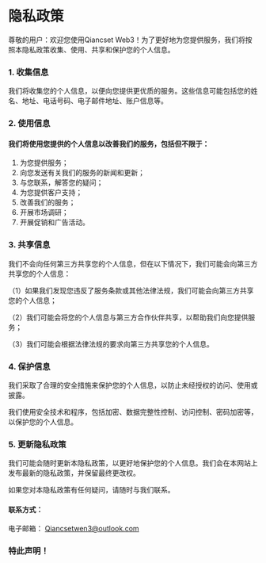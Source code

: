 
# 隐私政策

尊敬的用户：欢迎您使用Qiancset Web3！为了更好地为您提供服务，我们将按照本隐私政策收集、使用、共享和保护您的个人信息。

### 1. 收集信息

我们将收集您的个人信息，以便向您提供更优质的服务。这些信息可能包括您的姓名、地址、电话号码、电子邮件地址、账户信息等。

### 2. 使用信息

#### 我们将使用您提供的个人信息以改善我们的服务，包括但不限于：

1. 为您提供服务；
2. 向您发送有关我们的服务的新闻和更新；
3. 与您联系，解答您的疑问；
4. 为您提供客户支持；
5. 改善我们的服务；
6. 开展市场调研；
7. 开展促销和广告活动。

### 3. 共享信息

我们不会向任何第三方共享您的个人信息，但在以下情况下，我们可能会向第三方共享您的个人信息：

（1）如果我们发现您违反了服务条款或其他法律法规，我们可能会向第三方共享您的个人信息；

（2）我们可能会将您的个人信息与第三方合作伙伴共享，以帮助我们向您提供服务；

（3）我们可能会根据法律法规的要求向第三方共享您的个人信息。

### 4. 保护信息

我们采取了合理的安全措施来保护您的个人信息，以防止未经授权的访问、使用或披露。

我们使用安全技术和程序，包括加密、数据完整性控制、访问控制、密码加密等，以保护您的个人信息。

### 5. 更新隐私政策

我们可能会随时更新本隐私政策，以更好地保护您的个人信息。我们会在本网站上发布最新的隐私政策，并保留最终更改权。

如果您对本隐私政策有任何疑问，请随时与我们联系。

#### 联系方式：

电子邮箱： Qiancsetwen3@outlook.com

### 特此声明！
